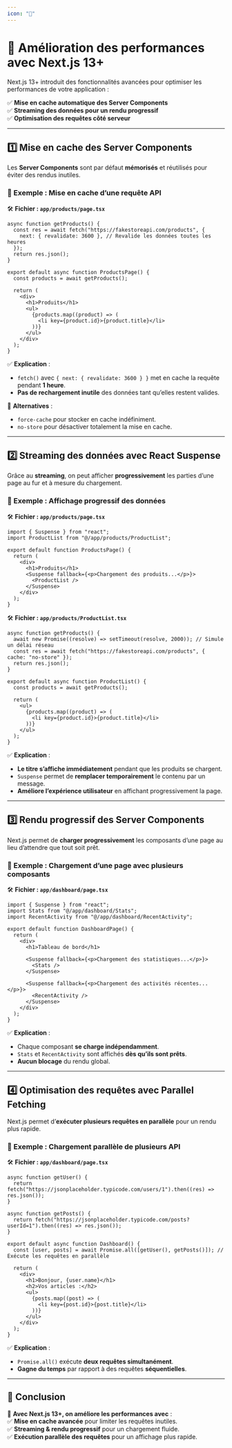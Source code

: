 ```yaml
---
icon: "🚀"
---
```

# 🚀 **Amélioration des performances avec Next.js 13+**  

Next.js 13+ introduit des fonctionnalités avancées pour optimiser les performances de votre application :  

✅ **Mise en cache automatique des Server Components**  
✅ **Streaming des données pour un rendu progressif**  
✅ **Optimisation des requêtes côté serveur**  

---

## **1️⃣ Mise en cache des Server Components**  

Les **Server Components** sont par défaut **mémorisés** et réutilisés pour éviter des rendus inutiles.  

### **📌 Exemple : Mise en cache d’une requête API**  
🛠 **Fichier : `app/products/page.tsx`**  
```tsx
async function getProducts() {
  const res = await fetch("https://fakestoreapi.com/products", {
    next: { revalidate: 3600 }, // Revalide les données toutes les heures
  });
  return res.json();
}

export default async function ProductsPage() {
  const products = await getProducts();

  return (
    <div>
      <h1>Produits</h1>
      <ul>
        {products.map((product) => (
          <li key={product.id}>{product.title}</li>
        ))}
      </ul>
    </div>
  );
}
```

✅ **Explication** :  
- `fetch()` avec `{ next: { revalidate: 3600 } }` met en cache la requête pendant **1 heure**.  
- **Pas de rechargement inutile** des données tant qu’elles restent valides.  

📌 **Alternatives** :  
- `force-cache` pour stocker en cache indéfiniment.  
- `no-store` pour désactiver totalement la mise en cache.  

---

## **2️⃣ Streaming des données avec React Suspense**  

Grâce au **streaming**, on peut afficher **progressivement** les parties d’une page au fur et à mesure du chargement.  

### **📌 Exemple : Affichage progressif des données**  
🛠 **Fichier : `app/products/page.tsx`**  
```tsx
import { Suspense } from "react";
import ProductList from "@/app/products/ProductList";

export default function ProductsPage() {
  return (
    <div>
      <h1>Produits</h1>
      <Suspense fallback={<p>Chargement des produits...</p>}>
        <ProductList />
      </Suspense>
    </div>
  );
}
```

🛠 **Fichier : `app/products/ProductList.tsx`**  
```tsx
async function getProducts() {
  await new Promise((resolve) => setTimeout(resolve, 2000)); // Simule un délai réseau
  const res = await fetch("https://fakestoreapi.com/products", { cache: "no-store" });
  return res.json();
}

export default async function ProductList() {
  const products = await getProducts();

  return (
    <ul>
      {products.map((product) => (
        <li key={product.id}>{product.title}</li>
      ))}
    </ul>
  );
}
```

✅ **Explication** :  
- **Le titre s’affiche immédiatement** pendant que les produits se chargent.  
- `Suspense` permet de **remplacer temporairement** le contenu par un message.  
- **Améliore l’expérience utilisateur** en affichant progressivement la page.  

---

## **3️⃣ Rendu progressif des Server Components**  

Next.js permet de **charger progressivement** les composants d’une page au lieu d’attendre que tout soit prêt.  

### **📌 Exemple : Chargement d’une page avec plusieurs composants**  
🛠 **Fichier : `app/dashboard/page.tsx`**  
```tsx
import { Suspense } from "react";
import Stats from "@/app/dashboard/Stats";
import RecentActivity from "@/app/dashboard/RecentActivity";

export default function DashboardPage() {
  return (
    <div>
      <h1>Tableau de bord</h1>
      
      <Suspense fallback={<p>Chargement des statistiques...</p>}>
        <Stats />
      </Suspense>

      <Suspense fallback={<p>Chargement des activités récentes...</p>}>
        <RecentActivity />
      </Suspense>
    </div>
  );
}
```

✅ **Explication** :  
- Chaque composant **se charge indépendamment**.  
- `Stats` et `RecentActivity` sont affichés **dès qu’ils sont prêts**.  
- **Aucun blocage** du rendu global.  

---

## **4️⃣ Optimisation des requêtes avec Parallel Fetching**  

Next.js permet d’**exécuter plusieurs requêtes en parallèle** pour un rendu plus rapide.  

### **📌 Exemple : Chargement parallèle de plusieurs API**  
🛠 **Fichier : `app/dashboard/page.tsx`**  
```tsx
async function getUser() {
  return fetch("https://jsonplaceholder.typicode.com/users/1").then((res) => res.json());
}

async function getPosts() {
  return fetch("https://jsonplaceholder.typicode.com/posts?userId=1").then((res) => res.json());
}

export default async function Dashboard() {
  const [user, posts] = await Promise.all([getUser(), getPosts()]); // Exécute les requêtes en parallèle

  return (
    <div>
      <h1>Bonjour, {user.name}</h1>
      <h2>Vos articles :</h2>
      <ul>
        {posts.map((post) => (
          <li key={post.id}>{post.title}</li>
        ))}
      </ul>
    </div>
  );
}
```

✅ **Explication** :  
- `Promise.all()` exécute **deux requêtes simultanément**.  
- **Gagne du temps** par rapport à des requêtes **séquentielles**.  

---

## **🎯 Conclusion**  

🚀 **Avec Next.js 13+, on améliore les performances avec** :  
✅ **Mise en cache avancée** pour limiter les requêtes inutiles.  
✅ **Streaming & rendu progressif** pour un chargement fluide.  
✅ **Exécution parallèle des requêtes** pour un affichage plus rapide.  
